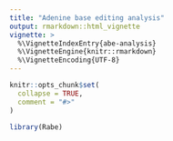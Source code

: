 ```yaml
---
title: "Adenine base editing analysis"
output: rmarkdown::html_vignette
vignette: >
  %\VignetteIndexEntry{abe-analysis}
  %\VignetteEngine{knitr::rmarkdown}
  %\VignetteEncoding{UTF-8}
---
```


```r
knitr::opts_chunk$set(
  collapse = TRUE,
  comment = "#>"
)
```

```r
library(Rabe)
```
